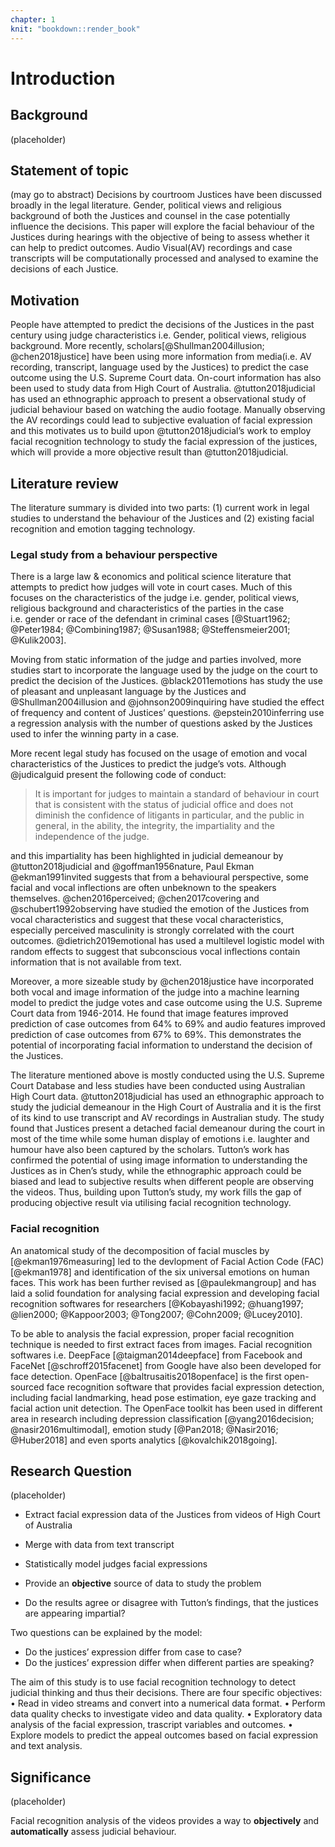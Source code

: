 ```yaml
---
chapter: 1
knit: "bookdown::render_book"
---
```


# Introduction {#ch:intro}

## Background

(placeholder)

## Statement of topic 

(may go to abstract)
Decisions by courtroom Justices have been discussed broadly in the legal literature. Gender, political views and religious background of both the Justices and counsel in the case potentially influence the decisions. This paper will explore the facial behaviour of the Justices during hearings with the objective of being to assess whether it can help to predict outcomes. Audio Visual(AV) recordings and case transcripts will be computationally processed and analysed to examine the decisions of each Justice. 

## Motivation

People have attempted to predict the decisions of the Justices in the past  century using judge characteristics i.e. Gender, political views, religious background. More recently, scholars[@Shullman2004illusion; @chen2018justice] have been using more information from media(i.e. AV recording, transcript, language used by the Justices) to predict the case outcome using the U.S. Supreme Court data. On-court information has also been used to study data from High Court of Australia. @tutton2018judicial has used an ethnographic approach to present a observational study of judicial behaviour based on watching the audio footage. Manually observing the AV recordings could lead to subjective evaluation of facial expression and this motivates us to build upon @tutton2018judicial's work to employ facial recognition technology to study the facial expression of the justices, which will provide a more objective result than @tutton2018judicial.
 
## Literature review

The literature summary is divided into two parts: (1) current work in legal studies to understand the behaviour of the Justices and (2) existing facial recognition and emotion tagging technology.  

### Legal study from a behaviour perspective 

There is a large law & economics and political science literature that attempts to predict how judges will vote in court cases. Much of this focuses on the characteristics of the judge i.e. gender, political views, religious background and characteristics of the parties in the case i.e. gender or race of the defendant in criminal cases [@Stuart1962; @Peter1984; @Combining1987; @Susan1988; @Steffensmeier2001; @Kulik2003]. 

Moving from static information of the judge and parties involved, more studies start to incorporate the language used by the judge on the court to predict the decision of the Justices. @black2011emotions has study the use of pleasant and unpleasant language by the Justices and @Shullman2004illusion and @johnson2009inquiring have studied the effect of frequency and content of Justices' questions. @epstein2010inferring use a regression analysis with the number of questions asked by the Justices used to infer the winning party in a case. 

More recent legal study has focused on the usage of emotion and vocal characteristics of the Justices to predict the judge's vots. Although @judicalguid present the following code of conduct:

>It is important for judges to maintain a standard of behaviour in court that is consistent with the status of judicial office and does not diminish the confidence of litigants in particular, and the public in general, in the ability, the integrity, the impartiality and the independence of the judge. 

and this impartiality has been highlighted in judicial demeanour by  @tutton2018judicial and @goffman1956nature, Paul Ekman @ekman1991invited suggests that from a behavioural perspective, some facial and vocal inflections are often unbeknown to the speakers themselves. @chen2016perceived; @chen2017covering and  @schubert1992observing have studied the emotion of the Justices from vocal characteristics and suggest that these vocal characteristics, especially perceived masculinity is strongly correlated with the court outcomes. @dietrich2019emotional has used a multilevel logistic model with random effects to suggest that subconscious vocal inflections contain information that is not available from text. 

Moreover, a more sizeable study by @chen2018justice have incorporated both vocal and image information of the judge into a machine learning model to predict the judge votes and case outcome using the U.S. Supreme Court data from 1946-2014. He found that image features improved prediction of case outcomes from 64% to 69% and audio features improved prediction of case outcomes from 67% to 69%. This demonstrates the potential of incorporating facial information to understand the decision of the Justices. 

The literature mentioned above is mostly conducted using the U.S. Supreme Court Database and less studies have been conducted using Australian High Court data. @tutton2018judicial has used an ethnographic approach to study the judicial demeanour in the High Court of Australia  and it is the first of its kind to use transcript and AV recordings in Australian study. The study found that Justices present a detached facial demeanour during the court in most of the time while some human display of emotions i.e. laughter and humour have also been captured by the scholars. Tutton's work has confirmed the potential of using image information to understanding the Justices as in Chen's study, while the ethnographic approach could be biased and lead to subjective results when different people are observing the videos. Thus, building upon Tutton's study, my work fills the gap of producing objective result via utilising facial recognition technology. 



### Facial recognition

An anatomical study of the decomposition of facial muscles by [@ekman1976measuring] led to the devlopment of Facial Action Code (FAC) [@ekman1978] and identification of the six universal emotions on human faces. This work has been further revised as [@paulekmangroup] and has laid a solid foundation for analysing facial expression and developing facial recognition softwares for researchers [@Kobayashi1992; @huang1997; @lien2000; @Kappoor2003; @Tong2007; @Cohn2009; @Lucey2010]. 

To be able to analysis the facial expression, proper facial recognition technique is needed to first extract faces from images. Facial recognition softwares i.e. DeepFace [@taigman2014deepface] from Facebook and FaceNet [@schroff2015facenet] from Google have also been developed for face detection. OpenFace [@baltrusaitis2018openface] is the first open-sourced face recognition software that provides facial expression detection, including facial landmarking, head pose estimation, eye gaze tracking and facial action unit detection. The OpenFace toolkit has been used in different area in research including depression classification [@yang2016decision; @nasir2016multimodal], emotion study [@Pan2018; @Nasir2016; @Huber2018] and even sports analytics [@kovalchik2018going].

## Research Question 

(placeholder)

- Extract facial expression data of the Justices from videos of High Court of Australia

- Merge with data from text transcript

- Statistically model judges facial expressions

- Provide an **objective** source of data to study the problem

- Do the results agree or disagree with Tutton's findings, that the justices are appearing impartial?

Two questions can be explained by the model: 

- Do the justices' expression differ from case to case? 
- Do the justices' expression differ when different parties are speaking?


The aim of this study is to use facial recognition technology to detect judicial thinking and thus their decisions. There are four specific objectives:
• Read in video streams and convert into a numerical data format.
• Perform data quality checks to investigate video and data quality.
• Exploratory data analysis of the facial expression, trascript variables and outcomes.
• Explore models to predict the appeal outcomes based on facial expression and text analysis.




## Significance 

(placeholder)

Facial recognition analysis of the videos provides a way to **objectively** and **automatically** assess judicial behaviour.
